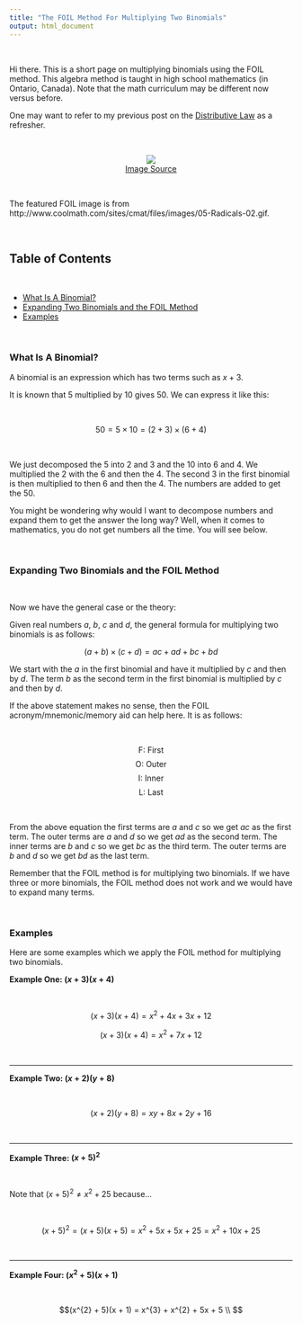 ```yaml
---
title: "The FOIL Method For Multiplying Two Binomials"
output: html_document
---
```


&nbsp;

Hi there. This is a short page on multiplying binomials using the FOIL method. This algebra method is taught in high school mathematics (in Ontario, Canada). Note that the math curriculum may be different now versus before.

One may want to refer to my previous post on the [Distributive Law](./math_distributive-law.html) as a refresher.

&nbsp;

<center><img src="http://www.coolmath.com/sites/cmat/files/images/05-Radicals-02.gif" /></center>
<center><a href="http://www.coolmath.com/sites/cmat/files/images/05-Radicals-02.gif">Image Source</a></center>

&nbsp;

The featured FOIL image is from http://www.coolmath.com/sites/cmat/files/images/05-Radicals-02.gif.

&nbsp;

## Table of Contents


&nbsp;

* <a href="#what">What Is A Binomial?</a>
* <a href="#expanding">Expanding Two Binomials and the FOIL Method</a>
* <a href="#examples">Examples</a>

&nbsp;

<a name="what"></a>

### What Is A Binomial?


A binomial is an expression which has two terms such as $\displaystyle x + 3$.

It is known that 5 multiplied by 10 gives 50. We can express it like this:

&nbsp;

$$50 = 5 \times 10 = (2 + 3) \times (6 + 4)$$

&nbsp;

We just decomposed the 5 into 2 and 3 and the 10 into 6 and 4. We multiplied the 2 with the 6 and then the 4. The second 3 in the first binomial is then multiplied to then 6 and then the 4. The numbers are added to get the 50.

You might be wondering why would I want to decompose numbers and expand them to get the answer the long way? Well, when it comes to mathematics, you do not get numbers all the time. You will see below.

&nbsp;

<a name="expanding"></a>

### Expanding Two Binomials and the FOIL Method


&nbsp;

Now we have the general case or the theory:

Given real numbers $a$, $b$, $c$ and $d$, the general formula for multiplying two binomials is as follows:

$$ \displaystyle (a + b) \times (c + d) = ac + ad + bc + bd $$

We start with the $a$ in the first binomial and have it multiplied by $c$ and then by $d$. The term $b$ as the second term in the first binomial is multiplied by $c$ and then by $d$.

If the above statement makes no sense, then the FOIL acronym/mnemonic/memory aid can help here. It is as follows:

&nbsp;

$$\displaystyle \text{F: First }$$
$$\displaystyle \text{O: Outer }$$
$$\displaystyle \text{I: Inner }$$
$$\displaystyle \text{L: Last }$$

&nbsp;

From the above equation the first terms are $a$ and $c$ so we get $ac$ as the first term.
The outer terms are $a$ and $d$ so we get $ad$ as the second term.
The inner terms are $b$ and $c$ so we get $bc$ as the third term.
The outer terms are $b$ and $d$ so we get $bd$ as the last term.

Remember that the FOIL method is for multiplying two binomials. If we have three or more binomials, the FOIL method does not work and we would have to expand many terms.

&nbsp;

<a name="examples"></a>

### Examples


Here are some examples which we apply the FOIL method for multiplying two binomials.

**Example One: $(x + 3)(x + 4)$**

&nbsp;

$$(x + 3)(x + 4) = x^{2} + 4x + 3x +12$$

$$(x + 3)(x + 4)  = x^{2} + 7x +12$$


&nbsp;

---

**Example Two: $(x + 2)(y + 8)$**

&nbsp;

$$(x + 2)(y + 8)  =  xy + 8x + 2y + 16$$

&nbsp;

---

**Example Three: $(x + 5)^{2}$**

&nbsp;

Note that $(x + 5)^{2} \neq x^{2} + 25$ because...

&nbsp;

$$\displaystyle (x + 5)^{2} = (x + 5)(x + 5) = x^{2} + 5x + 5x + 25 = x^{2} + 10x + 25$$

&nbsp;

---

**Example Four: $(x^{2} + 5)(x + 1)$**

&nbsp;

$$(x^{2} + 5)(x + 1) =  x^{3} + x^{2} + 5x + 5 \\ $$
